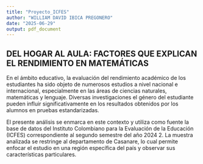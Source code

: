 ```yaml
---
title: "Proyecto_ICFES"
author: "WILLIAM DAVID IBICA PREGONERO"
date: "2025-06-29"
output: pdf_document
---
```


## DEL HOGAR AL AULA: FACTORES QUE EXPLICAN EL RENDIMIENTO EN MATEMÁTICAS

En el ámbito educativo, la evaluación del rendimiento académico de los estudiantes ha sido objeto de numerosos estudios a nivel nacional e internacional, especialmente en las áreas de ciencias naturales, matemáticas y lenguaje. Diversas investigaciones el género del estudiante pueden influir significativamente en los resultados obtenidos por los alumnos en pruebas estandarizadas.

El presente análisis se enmarca en este contexto y utiliza como fuente la base de datos del Instituto Colombiano para la Evaluación de la Educación (ICFES) correspondiente al segundo semestre del año 2024 2. La muestra analizada se restringe al departamento de Casanare, lo cual permite enfocar el estudio en una región específica del país y observar sus características particulares.